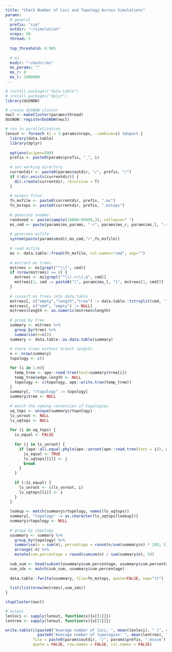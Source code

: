 ```yaml
---
title: "Check Number of Loci and Topology Across Simulations"
params:
  # general
  prefix: "sim"
  outdir: "~/simulation"
  nreps: 50
  thread: 5
  
  top_threshold: 0.985
  
  # ms
  msdir: "~/msdir/ms"
  ms_params: ""
  ms_r: 0
  ms_l: 1000000
---
```


```r
# install.packages("data.table")
# install.packages("dplyr")
library(doSNOW)

# create doSNOW cluster
nwcl <- makeCluster(params$thread)
doSNOW::registerDoSNOW(nwcl)
```

```r
# run in parallelization
lenout <- foreach (i = 1:params$nreps, .combine=c) %dopar% {
  library(data.table)
  library(dplyr)
  
  options(scipen=999)
  prefix <- paste0(params$prefix, "_", i)
  
  # set working directory
  currentdir <- paste0(params$outdir, "/", prefix, "/")
  if (!dir.exists(currentdir)) {
    dir.create(currentdir, recursive = T)
  }
  
  # output files
  fn_msfile <- paste0(currentdir, prefix, ".ms")
  fn_mstops <- paste0(currentdir, prefix, ".mstops")
  
  # generate seedms
  randseed <- paste(sample(10000:99999,3), collapse=" ")
  ms_cmd <- paste(params$ms_params, "-r", params$ms_r, params$ms_l, "-seeds", randseed)
  
  # generate msfile
  system(paste(params$msdir,ms_cmd,">",fn_msfile))
  
  # read msfile
  ms <- data.table::fread(fn_msfile, col.names="cmd", sep="")
  
  # extract ms trees
  mstrees <- ms[grepl("^\\[", cmd)]
  if (nrow(mstrees) == 0) {
    mstrees <- ms[grepl("^\\(.+\\);$", cmd)]
    mstrees[1, cmd := paste0("[", params$ms_l, "]", mstrees[1, cmd])]
  }
  
  # convert ms trees into data.table
  mstrees[, c("empty","length","tree") := data.table::tstrsplit(cmd, '\\[|\\]', fixed = FALSE)]
  mstrees[, c("cmd", "empty") := NULL]
  mstrees$length <- as.numeric(mstrees$length)
  
  # group by tree
  summary <- mstrees %>%
    group_by(tree) %>%
    summarise(n=n())
  summary <- data.table::as.data.table(summary)
  
  # store trees without branch lengths
  n <- nrow(summary)
  topology <- c()

  for (i in 1:n){
    temp_tree <- ape::read.tree(text=summary$tree[i])
    temp_tree$edge.length <- NULL
    topology <- c(topology, ape::write.tree(temp_tree))
  }
  summary[, "rtopology" := topology]
  summary$tree <- NULL
  
  # match the naming convention of topologies
  uq_tops <- unique(summary$rtopology)
  ls_unroot <- NULL
  ls_uqtops <- NULL
  
  for (i in uq_tops) {
    is_equal <- FALSE
    
    for (j in ls_unroot) {
      if (ape::all.equal.phylo(ape::unroot(ape::read.tree(text = i)), ape::unroot(ape::read.tree(text = j)))) {
        is_equal <- TRUE
        ls_uqtops[[i]] <- j
        break
      }
    }
    
    if (!is_equal) {
      ls_unroot <- c(ls_unroot, i)
      ls_uqtops[[i]] <- i
    }
  }
  
  lookup <- match(summary$rtopology, names(ls_uqtops))
  summary[, "topology" := as.character(ls_uqtops[lookup])]
  summary$rtopology <- NULL
  
  # group by topology
  usummary <- summary %>%
    group_by(topology) %>%
    summarise(n = sum(n), percentage = round(n/sum(summary$n) * 100, 5)) %>%
    arrange(-n) %>%
    mutate(cum.percentage = round(cumsum(n) / sum(summary$n), 5))
  
  sub_sum <- head(subset(usummary$cum.percentage, usummary$cum.percentage >= params$top_threshold), 1)
  sum_idx <- match(sub_sum, usummary$cum.percentage)
  
  data.table::fwrite(usummary, file=fn_mstops, quote=FALSE, sep="\t")
  
  list(list(nrow(mstrees),sum_idx))
}

stopCluster(nwcl)

# output
lenloci <- sapply(lenout, function(x){x[[1]]})
lentree <- sapply(lenout, function(x){x[[2]]})

write.table(c(paste0("Average number of loci: ", mean(lenloci), " (", round(sd(lenloci),5), ")"),
              paste0("Average number of topologies: ", mean(lentree), " (", round(sd(lentree),5), ")")),
            file = paste0(params$outdir, "/", params$prefix, ".mssum"),
            quote = FALSE, row.names = FALSE, col.names = FALSE)
```
